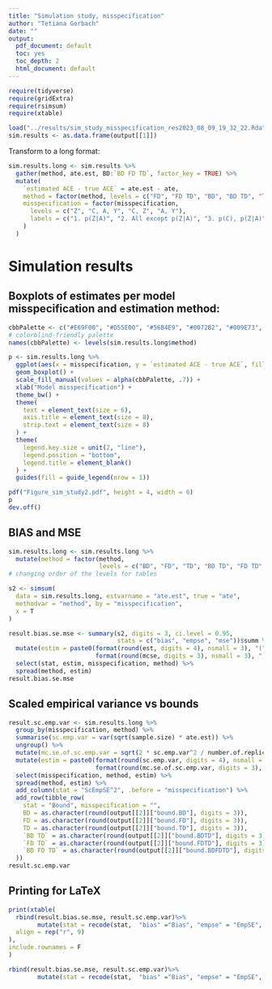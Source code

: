 ```yaml
---
title: "Simulation study, misspecification"
author: "Tetiana Gorbach"
date: ""
output:
  pdf_document: default
  toc: yes
  toc_depth: 2
  html_document: default
---
```


```r
require(tidyverse)
require(gridExtra)
require(rsimsum)
require(xtable)

```
\tableofcontents

```r
load("../results/sim_study_misspecification_res2023_08_09_19_32_22.Rdata")
sim.results <- as.data.frame(output[[1]])
```

Transform to a long format:

```r
sim.results.long <- sim.results %>%
  gather(method, ate.est, BD:`BD FD TD`, factor_key = TRUE) %>%
  mutate(
    `estimated ACE - true ACE` = ate.est - ate,
    method = factor(method, levels = c("FD", "FD TD", "BD", "BD TD", "TD", "BD FD TD")),
    misspecification = factor(misspecification,
      levels = c("Z", "C, A, Y", "C, Z", "A, Y"),
      labels = c("1. p(Z|A)", "2. All except p(Z|A)", "3. p(C), p(Z|A)", "4. p(A|C), E(Y|Z,C)")
    )
  )
```

# Simulation results

## Boxplots of estimates per model misspecification and estimation method:

```r
cbbPalette <- c("#E69F00", "#D55E00", "#56B4E9", "#0072B2", "#009E73", "#000000", "#FF0000FF") 
# colorblind-friendly palette
names(cbbPalette) <- levels(sim.results.long$method)

p <- sim.results.long %>%
  ggplot(aes(x = misspecification, y = `estimated ACE - true ACE`, fill = method)) +
  geom_boxplot() +
  scale_fill_manual(values = alpha(cbbPalette, .7)) +
  xlab("Model misspecification") +
  theme_bw() +
  theme(
    text = element_text(size = 6),
    axis.title = element_text(size = 8),
    strip.text = element_text(size = 8)
  ) +
  theme(
    legend.key.size = unit(2, "line"),
    legend.position = "bottom",
    legend.title = element_blank()
  ) +
  guides(fill = guide_legend(nrow = 1))

pdf("Figure_sim_study2.pdf", height = 4, width = 6)
p
dev.off()
```


## BIAS and MSE 
```r
sim.results.long <- sim.results.long %>%
  mutate(method = factor(method, 
                         levels = c("BD", "FD", "TD", "BD TD", "FD TD", "BD FD TD"))) 
# changing order of the levels for tables

s2 <- simsum(
  data = sim.results.long, estvarname = "ate.est", true = "ate", 
  methodvar = "method", by = "misspecification",
  x = T
)

result.bias.se.mse <- summary(s2, digits = 3, ci.level = 0.95, 
                              stats = c("bias", "empse", "mse"))$summ %>%
  mutate(estim = paste0(format(round(est, digits = 4), nsmall = 3), "(",
                        format(round(mcse, digits = 3), nsmall = 3), ")")) %>%
  select(stat, estim, misspecification, method) %>%
  spread(method, estim)
result.bias.se.mse
```

## Scaled empirical variance vs bounds

```r
result.sc.emp.var <- sim.results.long %>%
  group_by(misspecification, method) %>%
  summarise(sc.emp.var = var(sqrt(sample.size) * ate.est)) %>%
  ungroup() %>%
  mutate(mc.se.of.sc.emp.var = sqrt(2 * sc.emp.var^2 / number.of.replicates)) %>%
  mutate(estim = paste0(format(round(sc.emp.var, digits = 4), nsmall = 3), "(", 
                        format(round(mc.se.of.sc.emp.var, digits = 3), nsmall = 3), ")")) %>%
  select(misspecification, method, estim) %>%
  spread(method, estim) %>%
  add_column(stat = "ScEmpSE^2", .before = "misspecification") %>%
  add_row(tibble_row(
    stat = "Bound", misspecification = "",
    BD = as.character(round(output[[2]]["bound.BD"], digits = 3)),
    FD = as.character(round(output[[2]]["bound.FD"], digits = 3)),
    TD = as.character(round(output[[2]]["bound.TD"], digits = 3)),
    `BD TD` = as.character(round(output[[2]]["bound.BDTD"], digits = 3)),
    `FD TD` = as.character(round(output[[2]]["bound.FDTD"], digits = 3)),
    `BD FD TD` = as.character(round(output[[2]]["bound.BDFDTD"], digits = 3))
  ))
result.sc.emp.var
```

## Printing for LaTeX
```r
print(xtable(
  rbind(result.bias.se.mse, result.sc.emp.var)%>%
        mutate(stat = recode(stat,  "bias" ="Bias", "empse" = "EmpSE", "mse" = "MSE", "ScEmpSE^2" = "ScEmpVar" )),
  align = rep("r", 9)
),
include.rownames = F
)
```

```r
rbind(result.bias.se.mse, result.sc.emp.var)%>%
        mutate(stat = recode(stat,  "bias" ="Bias", "empse" = "EmpSE", "mse" = "MSE", "ScEmpSE^2" = "ScEmpVar" ))
```




